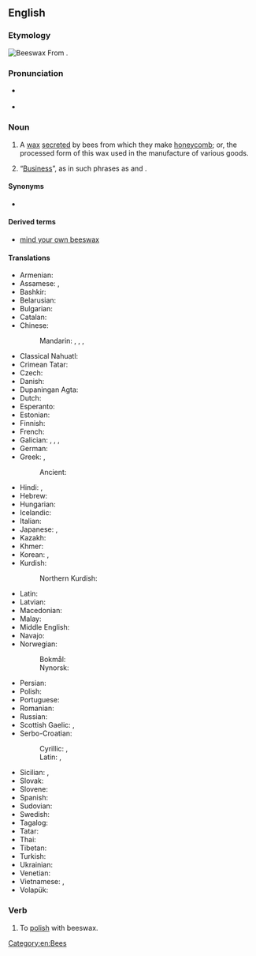 ==English==
{{wikipedia}}

===Etymology===
[[File:Beeswax.jpg|thumb|'''Beeswax''']]
From {{affix|en|bee|-s-|wax}}.

===Pronunciation===
* {{a|US}} {{IPA|en|/ˈbizwæks/}}
* {{audio|en|en-us-beeswax.ogg|Audio (US)}}

===Noun===
{{en-noun|-|+}}

# A [[wax]] [[secrete]]d by bees from which they make [[honeycomb]]; or, the processed form of this wax used in the manufacture of various goods.
# {{lb|en|colloquial|mildly|humorous}} “[[business|Business]]”, as in such phrases as {{m|en|mind your own beeswax}} and {{m|en|none of your beeswax}}.

====Synonyms====
* {{l|en|E901}} {{qualifier|when used as a [[glazing agent]]}}

====Derived terms====
* [[mind your own beeswax]]

====Translations====
{{trans-top|wax secreted by bees}}
* Armenian: {{t+|hy|մեղրամոմ}}
* Assamese: {{t|as|মৌসিটা}}, {{t|as|মম}}
* Bashkir: {{t|ba|балауыҙ}}
* Belarusian: {{t|be|пчалі́ны воск|m}}
* Bulgarian: {{t|bg|пче́лен во́сък|m}}
* Catalan: {{t|ca|cera d'abelles|f}}
* Chinese:
*: Mandarin: {{t+|cmn|蜜蠟}}, {{t+|cmn|蜜蜡|tr=mìlà}}, {{t+|cmn|蜂蠟}}, {{t+|cmn|蜂蜡|tr=fēnglà}}
* Classical Nahuatl: {{t|nci|xīcohcuitlatl}}
* Crimean Tatar: {{t|crh|balavuz}}
* Czech: {{t|cs|včelí vosk|m}}
* Danish: {{t+|da|bivoks|c|n}}
* Dupaningan Agta: {{t|duo|lilen}}
* Dutch: {{t+|nl|bijenwas|m}}
* Esperanto: {{t|eo|abelvakso}}
* Estonian: {{t|et|mesilasvaha}}
* Finnish: {{t+|fi|mehiläisvaha}}
* French: {{t+|fr|cire d'abeille|f}}
* Galician: {{t|gl|cera de abella|f}}, {{t|gl|borra de abella|f}}, {{t+|gl|buio|m}}, {{t|gl|morria|f}}
* German: {{t+|de|Bienenwachs|n}}
* Greek: {{t|el|μελισσόκηρος|m}}, {{t+|el|μελισσοκέρι|n}}
*: Ancient: {{t|grc|κηρός|m}}
* Hindi: {{t+|hi|मोम|m}}, {{t|hi|मधुमोम|m}}
* Hebrew: {{t+|he|דונג|m|tr=dónag}}
* Hungarian: {{t+|hu|méhviasz}}
* Icelandic: {{t|is|bývax|n}}
* Italian: {{t|it|cera d'api}}
* Japanese: {{t|ja|蜜蝋|tr=みつろう, mitsurō}}, {{t|ja|封蝋|tr=ふうろう, fūrō}}
* Kazakh: {{t|kk|балауыз}}
* Khmer: {{t|km|ក្រមួនឃ្មុំ}}
* Korean: {{t+|ko|밀랍(蜜蠟)}}, {{t+|ko|봉랍(蜂蠟)}}
* Kurdish:
*: Northern Kurdish: {{t+|kmr|şima|f}}
{{trans-mid}}
* Latin: {{t|la|cera|f}}
* Latvian: {{t+|lv|vasks|m}}
* Macedonian: {{t|mk|пчелин восок|m}}
* Malay: {{t|ms|lilin lebah}}
* Middle English: {{t|enm|wax}}
* Navajo: {{t|nv|tsísʼná bijeeh}}
* Norwegian:
*: Bokmål: {{t+|nb|bivoks|m}}
*: Nynorsk: {{t|nn|bivoks|m}}
* Persian: {{t+|fa|موم|tr=mum}}
* Polish: {{t|pl|wosk pszczeli|m-in}}
* Portuguese: {{t|pt|cera de abelha|f}}
* Romanian: {{t+|ro|ceară de albine|f}}
* Russian: {{t|ru|пчели́ный воск|m}}
* Scottish Gaelic: {{t|gd|cèir|f}}, {{t|gd|cèir-sheillean|f}}
* Serbo-Croatian:
*: Cyrillic: {{t|sh|восковаринa|f}}, {{t|sh|пчелињи восак|m}}
*: Latin: {{t+|sh|voskovarina|f}}, {{t|sh|pčelinji vosak|m}}
* Sicilian: {{t+|scn|cira}}, {{t|scn|cira dî lapi}}
* Slovak: {{t|sk|včelí vosk|m}}
* Slovene: {{t|sl|čebelji vosek|m}}
* Spanish: {{t|es|cera de abeja|f}}
* Sudovian: {{t|xsv|vaskan}}
* Swedish: {{t+|sv|bivax|n}}
* Tagalog: {{t|tl|pagkit}}
* Tatar: {{t+|tt|балавыз}}
* Thai: {{t+|th|ขี้ผึ้ง}}
* Tibetan: {{t|bo|པྲ་ཚིལ}}
* Turkish: {{t+|tr|bal mumu}}
* Ukrainian: {{t|uk|бджоли́ний ві́ск|m}}
* Venetian: {{t|vec|zèra|f}}
* Vietnamese: {{t|vi|sáp ong}}, {{t+|vi|lạp}}
* Volapük: {{t+|vo|bienaväk}}
{{trans-bottom}}

===Verb===
{{en-verb}}

# {{lb|en|transitive}} To [[polish]] with beeswax.

[[Category:en:Bees]]